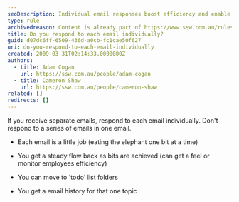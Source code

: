 ```yaml
---
seoDescription: Individual email responses boost efficiency and enable task tracking.
type: rule
archivedreason: Content is already part of https://www.ssw.com.au/rules/reply-done-and-delete-the-email/#tip-5-dont-consolidate-emails
title: Do you respond to each email individually?
guid: d07dc6ff-6509-436d-a0cb-fc1cae50f627
uri: do-you-respond-to-each-email-individually
created: 2009-03-31T02:14:33.0000000Z
authors:
  - title: Adam Cogan
    url: https://ssw.com.au/people/adam-cogan
  - title: Cameron Shaw
    url: https://ssw.com.au/people/cameron-shaw
related: []
redirects: []
---
```


If you receive separate emails, respond to each email individually. Don't respond to a series of emails in one email.
* Each email is a little job (eating the elephant one bit at a time)

* You get a steady flow back as bits are achieved (can get a feel or monitor employees efficiency)

* You can move to 'todo' list folders

* You get a email history for that one topic
